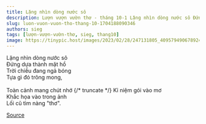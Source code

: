 ```yaml
---
title: Lặng nhìn dòng nước sô
description: Lượn vượn vườn thơ - tháng 10-1 Lặng nhìn dòng nước sô Đứng dựa thành mặt hồ
slug: luon-vuon-vuon-tho-thang-10-1704188090346
authors: sieg
tags: [lượn-vượn-vườn-thơ, sieg, thang10]
image: https://tinypic.host/images/2023/02/28/247131805_409579490678924_3827006204501293018_n.th.jpg
---
```


Lặng nhìn dòng nước sô\
Đứng dựa thành mặt hồ\
Trời chiều đang ngả bóng\
Tựa gì đó trông mong,\
\
Toàn cảnh mang chút nhớ
{/* truncate */}
Kỉ niệm gói vào mơ\
Khắc họa vào trong ảnh\
Lối cũ tìm nàng "thơ".

[Source](https://www.facebook.com/ape.poem/posts/pfbid02V7ArWVFRZELQGLXv4fa4X6Dpo5t2SxqvszEsAWHRnmcpEpFLqUXXMHsY4bkH1ZNgl)

